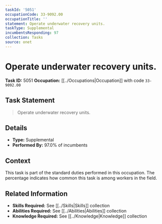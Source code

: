 ```yaml
---
taskId: '5051'
occupationCode: 33-9092.00
occupationTitle: ''
statement: Operate underwater recovery units.
taskType: Supplemental
incumbentsResponding: 97
collection: Tasks
source: onet
---
```

# Operate underwater recovery units.

**Task ID:** 5051
**Occupation:** [[../Occupations|Occupation]] with code `33-9092.00`

## Task Statement

> Operate underwater recovery units.

## Details

- **Type:** Supplemental
- **Performed By:** 97.0% of incumbents

## Context

This task is part of the standard duties performed in this occupation. The percentage indicates how common this task is among workers in the field.

## Related Information

- **Skills Required:** See [[../Skills|Skills]] collection
- **Abilities Required:** See [[../Abilities|Abilities]] collection
- **Knowledge Required:** See [[../Knowledge|Knowledge]] collection
